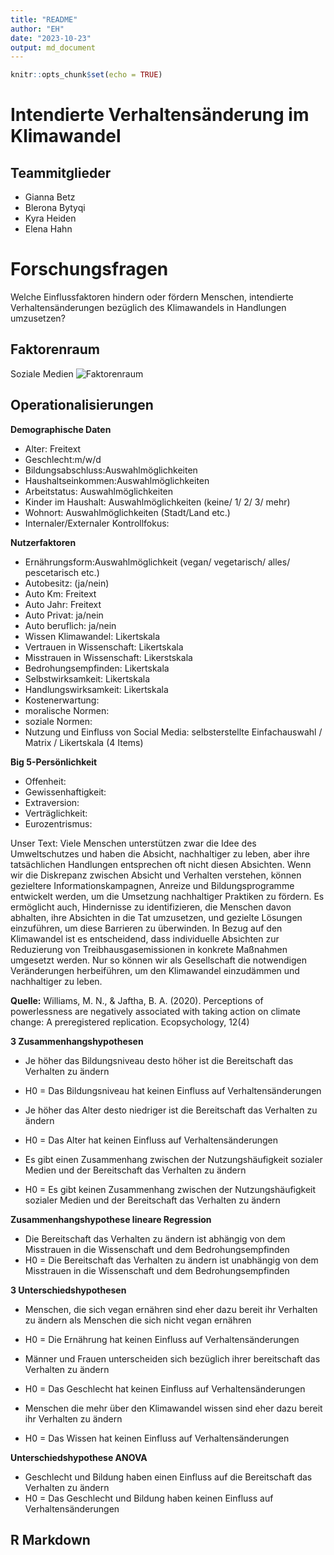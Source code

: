 ```yaml
---
title: "README"
author: "EH"
date: "2023-10-23"
output: md_document
---
```


```r
knitr::opts_chunk$set(echo = TRUE)
```
# Intendierte Verhaltensänderung im Klimawandel

## Teammitglieder
* Gianna Betz
* Blerona Bytyqi
* Kyra Heiden
* Elena Hahn

# Forschungsfragen
Welche Einflussfaktoren hindern oder fördern Menschen, intendierte Verhaltensänderungen bezüglich des Klimawandels in Handlungen umzusetzen?

## Faktorenraum
Soziale Medien
![Faktorenraum](README_files/figure-markdown_strict/Faktorenraum.png)

## Operationalisierungen

**Demographische Daten**

* Alter: Freitext
* Geschlecht:m/w/d
* Bildungsabschluss:Auswahlmöglichkeiten
* Haushaltseinkommen:Auswahlmöglichkeiten
* Arbeitstatus: Auswahlmöglichkeiten 
* Kinder im Haushalt: Auswahlmöglichkeiten (keine/ 1/ 2/ 3/ mehr)
* Wohnort: Auswahlmöglichkeiten (Stadt/Land etc.)
* Internaler/Externaler Kontrollfokus:

**Nutzerfaktoren**

* Ernährungsform:Auswahlmöglichkeit (vegan/ vegetarisch/ alles/ pescetarisch etc.)
* Autobesitz: (ja/nein)
* Auto Km: Freitext
* Auto Jahr: Freitext
* Auto Privat: ja/nein
* Auto beruflich: ja/nein
* Wissen Klimawandel: Likertskala
* Vertrauen in Wissenschaft: Likertskala
* Misstrauen in Wissenschaft: Likerstskala
* Bedrohungsempfinden: Likertskala
* Selbstwirksamkeit: Likertskala
* Handlungswirksamkeit: Likertskala
* Kostenerwartung: 
* moralische Normen:
* soziale Normen:
* Nutzung und Einfluss von Social Media: selbsterstellte Einfachauswahl / Matrix / Likertskala (4 Items)

 

**Big 5-Persönlichkeit**

* Offenheit:
* Gewissenhaftigkeit:
* Extraversion:
* Verträglichkeit:
* Eurozentrismus:

Unser Text:
Viele Menschen unterstützen zwar die Idee des Umweltschutzes und haben die Absicht, nachhaltiger zu leben, aber ihre tatsächlichen Handlungen entsprechen oft nicht diesen Absichten. Wenn wir die Diskrepanz zwischen Absicht und Verhalten verstehen, können gezieltere Informationskampagnen, Anreize und Bildungsprogramme entwickelt werden, um die Umsetzung nachhaltiger Praktiken zu fördern. Es ermöglicht auch, Hindernisse zu identifizieren, die Menschen davon abhalten, ihre Absichten in die Tat umzusetzen, und gezielte Lösungen einzuführen, um diese Barrieren zu überwinden. In Bezug auf den Klimawandel ist es entscheidend, dass individuelle Absichten zur Reduzierung von Treibhausgasemissionen in konkrete Maßnahmen umgesetzt werden. Nur so können wir als Gesellschaft die notwendigen Veränderungen herbeiführen, um den Klimawandel einzudämmen und nachhaltiger zu leben.

**Quelle:** Williams, M. N., & Jaftha, B. A. (2020). Perceptions of powerlessness are negatively associated with taking action on climate change: A preregistered replication. Ecopsychology, 12(4)


**3 Zusammenhangshypothesen**

* Je höher das Bildungsniveau desto höher ist die Bereitschaft das Verhalten zu ändern 
* H0 = Das Bildungsniveau hat keinen Einfluss auf Verhaltensänderungen

* Je höher das Alter desto niedriger ist die Bereitschaft das Verhalten zu ändern 
* H0 = Das Alter hat keinen Einfluss auf Verhaltensänderungen

* Es gibt einen Zusammenhang zwischen der Nutzungshäufigkeit sozialer Medien und der Bereitschaft das Verhalten zu ändern
* H0 = Es gibt keinen Zusammenhang zwischen der Nutzungshäufigkeit sozialer Medien und der Bereitschaft das Verhalten zu ändern

**Zusammenhangshypothese lineare Regression**

* Die Bereitschaft das Verhalten zu ändern ist abhängig von dem Misstrauen in die Wissenschaft und dem Bedrohungsempfinden
* H0 = Die Bereitschaft das Verhalten zu ändern ist unabhängig von dem Misstrauen in die Wissenschaft und dem Bedrohungsempfinden

**3 Unterschiedshypothesen**

* Menschen, die sich vegan ernähren sind eher dazu bereit ihr Verhalten zu ändern als Menschen die sich nicht vegan ernähren
* H0 = Die Ernährung hat keinen Einfluss auf Verhaltensänderungen

* Männer und Frauen unterscheiden sich bezüglich ihrer bereitschaft das Verhalten zu ändern
* H0 = Das Geschlecht hat keinen Einfluss auf Verhaltensänderungen

* Menschen die mehr über den Klimawandel wissen sind eher dazu bereit ihr Verhalten zu ändern
* H0 = Das Wissen hat keinen Einfluss auf Verhaltensänderungen

**Unterschiedshypothese ANOVA**

* Geschlecht und Bildung haben einen Einfluss auf die Bereitschaft das Verhalten zu ändern 
* H0 = Das Geschlecht und Bildung haben keinen Einfluss auf Verhaltensänderungen


## R Markdown


